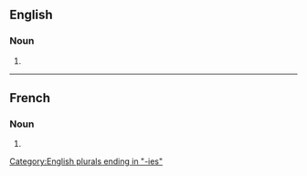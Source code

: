 ==English==

===Noun===
{{head|en|noun form}}

# {{plural of|en|trilogy}}

[[Category:English plurals ending in "-ies"]]

----

==French==

===Noun===
{{head|fr|noun plural form|g=f}}

# {{plural of|fr|trilogie}}